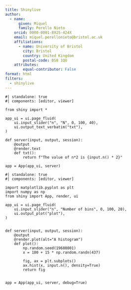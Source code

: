```yaml
---
title: Shinylive
author: 
  - name:
      given: Miquel
      family: Perello Nieto
    orcid: 0000-0001-8925-424X
    email: miquel.perellonieto@bristol.ac.uk
    affiliations:
      - name: University of Bristol
        city: Bristol
        country: United Kingdom
        postal-code: BS8 1QU
    attributes:
        equal-contributor: False
format: html
filters:
  - shinylive
---
```



```shinylive-python
#| standalone: true
#| components: [editor, viewer]

from shiny import *

app_ui = ui.page_fluid(
    ui.input_slider("n", "N", 0, 100, 40),
    ui.output_text_verbatim("txt"),
)

def server(input, output, session):
    @output
    @render.text
    def txt():
        return f"The value of n*2 is {input.n() * 2}"

app = App(app_ui, server)
```

```shinylive-python
#| standalone: true
#| components: [editor, viewer]

import matplotlib.pyplot as plt
import numpy as np
from shiny import App, render, ui

app_ui = ui.page_fluid(
    ui.input_slider("n", "Number of bins", 0, 100, 20),
    ui.output_plot("plot"),
)


def server(input, output, session):
    @output
    @render.plot(alt="A histogram")
    def plot():
        np.random.seed(19680801)
        x = 100 + 15 * np.random.randn(437)

        fig, ax = plt.subplots()
        ax.hist(x, input.n(), density=True)
        return fig


app = App(app_ui, server, debug=True)
```
